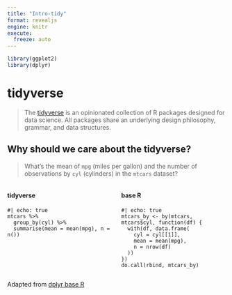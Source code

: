 ```yaml
---
title: "Intro-tidy"
format: revealjs
engine: knitr
execute: 
  freeze: auto
---
```


```r
library(ggplot2)
library(dplyr)
```


# tidyverse {background-color="aquamarine"}

> The [tidyverse](https://www.tidyverse.org) is an opinionated collection of R packages designed for data science. All packages share an underlying design philosophy, grammar, and data structures.

## Why should we care about the tidyverse?

> What's the mean of `mpg` (miles per gallon) and the number of observations by `cyl` (cylinders) in the `mtcars` dataset?

::: columns

::: {.column width="50%"}
#### tidyverse
```webr-r
#| echo: true
mtcars %>%
  group_by(cyl) %>%
  summarise(mean = mean(mpg), n = n())
```
:::

::: {.column width="50%"}

#### base R

```webr-r
#| echo: true
mtcars_by <- by(mtcars, mtcars$cyl, function(df) {
  with(df, data.frame(
    cyl = cyl[[1]],
    mean = mean(mpg),
    n = nrow(df)
  ))
})
do.call(rbind, mtcars_by)
```
:::

:::

::: aside
Adapted from [dplyr base R](https://dplyr.tidyverse.org/articles/base.html#summarise-reduce-multiple-values-down-to-a-single-value)
:::